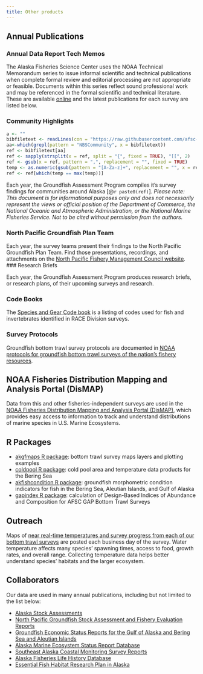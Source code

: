 ```yaml
---
title: Other products
---
```


## Annual Publications

### Annual Data Report Tech Memos

The Alaska Fisheries Science Center uses the NOAA Technical Memorandum series to issue informal scientific and technical publications when complete formal review and editorial processing are not appropriate or feasible. Documents within this series reflect sound professional work and may be referenced in the formal scientific and technical literature. These are available [online](https://repository.library.noaa.gov/) and the latest publications for each survey are listed below. 

### Community Highlights

```r
a <- ""
bibfiletext <- readLines(con = "https://raw.githubusercontent.com/afsc-gap-products/citations/main/cite/bibliography.bib")
aa<-which(grepl(pattern = "NBSCommunity", x = bibfiletext))
ref <- bibfiletext[aa]
ref <- sapply(strsplit(x = ref, split = "{", fixed = TRUE), "[[", 2)
ref <- gsub(x = ref, pattern = ",", replacement = "", fixed = TRUE)
temp <- as.numeric(gsub(pattern = "[A-Za-z]+", replacement = "", x = ref))
ref <- ref[which(temp == max(temp))]
```

Each year, the Groundfish Assessment Program compiles it’s survey findings for communities around Alaska [@`r paste0(ref)`]. *Please note: This document is for informational purposes only and does not necessarily represent the views or official position of the Department of Commerce, the National Oceanic and Atmospheric Administration, or the National Marine Fisheries Service. Not to be cited without permission from the authors. *

### North Pacific Groundfish Plan Team

Each year, the survey teams present their findings to the North Pacific Groundfish Plan Team. Find those presentations, recordings, and attachments on the [North Pacific Fishery Management Council website](https://www.npfmc.org/about-the-council/plan-teams/bsai-and-goa-groundfish/). 
### Research Briefs

Each year, the Groundfish Assessment Program produces research briefs, or research plans, of their upcoming surveys and research. 

### Code Books

The [Species and Gear Code book](https://www.fisheries.noaa.gov/resource/document/groundfish-survey-species-code-manual-and-data-codes-manual) is a listing of codes used for fish and invertebrates identified in RACE Division surveys. 

### Survey Protocols

Groundfish bottom trawl survey protocols are documented in [NOAA protocols for groundfish bottom trawl surveys of the nation’s fishery resources](https://repository.library.noaa.gov/view/noaa/12855). 

## NOAA Fisheries Distribution Mapping and Analysis Portal (DisMAP)

Data from this and other fisheries-independent surveys are used in the [NOAA Fisheries Distribution Mapping and Analysis Portal (DisMAP)](https://apps-st.fisheries.noaa.gov/dismap/), which provides easy access to information to track and understand distributions of marine species in U.S. Marine Ecosystems.

## R Packages

- [akgfmaps R package](https://github.com/afsc-gap-products/akgfmaps): bottom trawl survey maps layers and plotting examples
- [coldpool R package](https://github.com/afsc-gap-products/coldpool): cold pool area and temperature data products for the Bering Sea
- [akfishcondition R package](https://github.com/afsc-gap-products/akfishcondition): groundfish morphometric condition indicators for fish in the Bering Sea, Aleutian Islands, and Gulf of Alaska
- [gapindex R package](https://github.com/afsc-gap-products/gapindex): calculation of Design-Based Indices of Abundance and Composition for AFSC GAP Bottom Trawl Surveys

## Outreach

Maps of [near real-time temperatures and survey progress from each of our bottom trawl surveys](https://www.fisheries.noaa.gov/alaska/science-data/bottom-trawl-survey-temperature-maps) are posted each business day of the survey. Water temperature affects many species' spawning times, access to food, growth rates, and overall range. Collecting temperature data helps better understand species’ habitats and the larger ecosystem.

## Collaborators

Our data are used in many annual publications, including but not limited to the list below: 

- [Alaska Stock Assessments](https://www.fisheries.noaa.gov/alaska/population-assessments/alaska-stock-assessments)
- [North Pacific Groundfish Stock Assessment and Fishery Evaluation Reports](https://www.fisheries.noaa.gov/alaska/population-assessments/north-pacific-groundfish-stock-assessment-and-fishery-evaluation)
- [Groundfish Economic Status Reports for the Gulf of Alaska and Bering Sea and Aleutian Islands](https://www.fisheries.noaa.gov/alaska/commercial-fishing/groundfish-economic-status-reports-gulf-alaska-and-bering-sea-and-aleutian-islands)
- [Alaska Marine Ecosystem Status Report Database](https://www.fisheries.noaa.gov/resource/data/alaska-marine-ecosystem-status-report-archive)
- [Southeast Alaska Coastal Monitoring Survey Reports](https://www.fisheries.noaa.gov/alaska/commercial-fishing/southeast-alaska-coastal-monitoring-survey-reports)
- [Alaska Fisheries Life History Database](https://www.fisheries.noaa.gov/resource/data/alaska-fisheries-life-history-database)
- [Essential Fish Habitat Research Plan in Alaska](https://www.fisheries.noaa.gov/alaska/habitat-conservation/essential-fish-habitat-research-plan-alaska)
